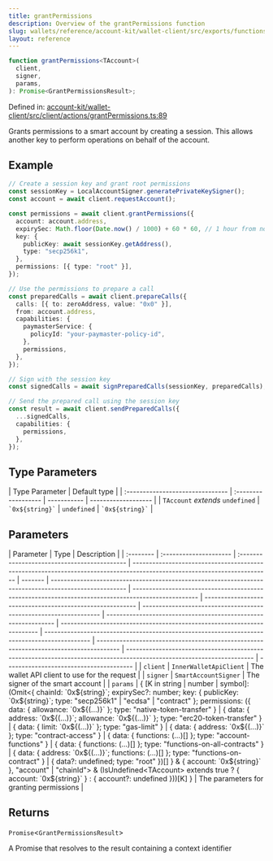 ```yaml
---
title: grantPermissions
description: Overview of the grantPermissions function
slug: wallets/reference/account-kit/wallet-client/src/exports/functions/grantPermissions
layout: reference
---
```


```ts
function grantPermissions<TAccount>(
  client,
  signer,
  params,
): Promise<GrantPermissionsResult>;
```

Defined in: [account-kit/wallet-client/src/client/actions/grantPermissions.ts:89](https://github.com/alchemyplatform/aa-sdk/blob/923a52171f7246172caf350853843e6680197da9/account-kit/wallet-client/src/client/actions/grantPermissions.ts#L89)

Grants permissions to a smart account by creating a session.
This allows another key to perform operations on behalf of the account.

## Example

```ts
// Create a session key and grant root permissions
const sessionKey = LocalAccountSigner.generatePrivateKeySigner();
const account = await client.requestAccount();

const permissions = await client.grantPermissions({
  account: account.address,
  expirySec: Math.floor(Date.now() / 1000) + 60 * 60, // 1 hour from now
  key: {
    publicKey: await sessionKey.getAddress(),
    type: "secp256k1",
  },
  permissions: [{ type: "root" }],
});

// Use the permissions to prepare a call
const preparedCalls = await client.prepareCalls({
  calls: [{ to: zeroAddress, value: "0x0" }],
  from: account.address,
  capabilities: {
    paymasterService: {
      policyId: "your-paymaster-policy-id",
    },
    permissions,
  },
});

// Sign with the session key
const signedCalls = await signPreparedCalls(sessionKey, preparedCalls);

// Send the prepared call using the session key
const result = await client.sendPreparedCalls({
  ...signedCalls,
  capabilities: {
    permissions,
  },
});
```

## Type Parameters

| Type Parameter                   | Default type        |
| :------------------------------- | :------------------ | ----------- | ------------------- |
| `TAccount` _extends_ `undefined` | `` `0x${string}` `` | `undefined` | `` `0x${string}` `` |

## Parameters

| Parameter | Type                   | Description                                  |
| :-------- | :--------------------- | :------------------------------------------- | ------------------------------------------------------------------------------------------------------------------------ | ------- | ----------------------------------------------------------------------------------------------------- | -------------------------------------------------------------------------------------------------- | --------------------------------------------------------- | ----------------------------------------------------------------- | -------------------------------------------------------------- | ----------------------------------------------------------------------- | -------------------------------------------------------------------------------------------- | ------------------------------------------------------------------------------------- | --------------------------------------------------------------------------------------------------------------------- | --------------------------------------- |
| `client`  | `InnerWalletApiClient` | The wallet API client to use for the request |
| `signer`  | `SmartAccountSigner`   | The signer of the smart account              |
| `params`  | \{ \[K in string       | number                                       | symbol]: (Omit\<\{ chainId: \`0x$\{string}\`; expirySec?: number; key: \{ publicKey: \`0x$\{string}\`; type: "secp256k1" | "ecdsa" | "contract" }; permissions: (\{ data: \{ allowance: \`0x$\{(...)}\` }; type: "native-token-transfer" } | \{ data: \{ address: \`0x$\{(...)}\`; allowance: \`0x$\{(...)}\` }; type: "erc20-token-transfer" } | \{ data: \{ limit: \`0x$\{(...)}\` }; type: "gas-limit" } | \{ data: \{ address: \`0x$\{(...)}\` }; type: "contract-access" } | \{ data: \{ functions: (...)\[] }; type: "account-functions" } | \{ data: \{ functions: (...)\[] }; type: "functions-on-all-contracts" } | \{ data: \{ address: \`0x$\{(...)}\`; functions: (...)\[] }; type: "functions-on-contract" } | \{ data?: undefined; type: "root" })\[] } & \{ account: \`0x$\{string}\` }, "account" | "chainId"> & (IsUndefined\<TAccount> extends true ? \{ account: \`0x$\{string}\` } : \{ account?: undefined }))\[K] } | The parameters for granting permissions |

## Returns

`Promise`\<`GrantPermissionsResult`>

A Promise that resolves to the result containing a context identifier
